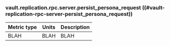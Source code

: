 ### vault.replication.rpc.server.persist_persona_request ((#vault-replication-rpc-server-persist_persona_request))

Metric type | Units | Description
----------- | ----- | -----------
BLAH     | BLAH    | BLAH